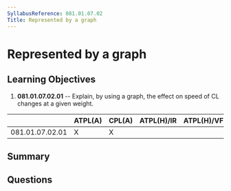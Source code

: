 ```yaml
---
SyllabusReference: 081.01.07.02
Title: Represented by a graph
---
```


# Represented by a graph

## Learning Objectives

1. **081.01.07.02.01** -- Explain, by using a graph, the effect on speed of CL
   changes at a given weight.

|                 | ATPL(A) | CPL(A) | ATPL(H)/IR | ATPL(H)/VFR | CPL(H) | IR  | CBIR(A) |
| --------------- | ------- | ------ | ---------- | ----------- | ------ | --- | ------- |
| 081.01.07.02.01 | X       | X      |            |             |        |     |         |

## Summary

## Questions
